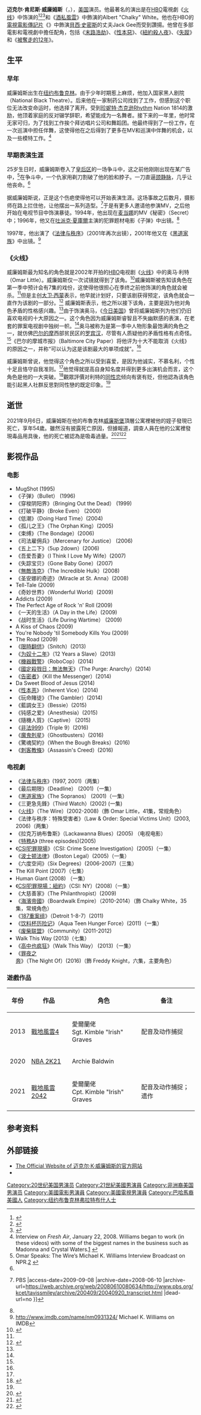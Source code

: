 {{noteTA
|G1=Show
|G2=Movie
|1=zh-cn:珍妮特·杰克逊;zh-hant:珍娜·傑克遜;zh-tw:珍娜·傑克森;zh-hk:珍納·積遜;zh-mo:珍納·積遜;
|2=zh-cn:珍妮特; zh-tw:珍娜; zh-hk:珍納
|3=zh-cn:杰克逊; zh-tw:傑克森; zh-hk:積遜;
|4=zh-cn:麦当娜; zh-hk:麥當娜; zh-tw:瑪丹娜;
|5=zh-hans:危急最前线;zh-hant:三更急先鋒
|6=zh-hans:双面女间谍;zh-hk:特務A;zh-tw:雙面女間諜;
|7=zh-cn:犯罪现场调查; zh-tw:CSI犯罪現場; zh-hk:CSI滅罪鑑證科;
|8=zh-hans:神奇绿巨人;zh-hant:無敵浩克;zh-cn:神奇绿巨人;zh-tw:無敵浩克;zh-hk:新變形俠醫;zh-mo:新變形俠醫;
|9=zh-cn:威廉姆斯; zh-tw:威廉斯; zh-hk:威廉斯;
|10=zh-hk:堅尼夫;zh-cn:肯尼斯;zh-tw:肯尼斯;
|11=zh-hk:紐約殺人夜;zh-cn:罪夜之奔;zh-tw:罪夜之奔;
|12=zh-hk:失蹤;zh-cn:失踪宝贝;zh-tw:失蹤人口;
}}
{{Infobox person
| name = 迈克尔·K·威廉姆斯<br /><small>{{lang|en|Michael K. Williams}}</small>
| image                   = Omar Michael Williams 2012 Shankbone.JPG
| caption                 = 威廉斯出席2012年[[翠貝卡電影節|翠貝卡影展]]
| birth_name              = Michael Kenneth Williams
| birth_date              = {{birth date|1966|11|22}}
| death_date = {{death date and age|2021|9|6|1966|11|22}}
| birth_place             = 美國紐約州紐約[[布魯克林區|布魯克林區]]
|death_place              = 美國紐約州紐約市
| occupation              = [[演員|演員]]
| yearsactive             = 1995年–2021年
| children                = 1名
| website                 = {{url|michaelkennethwilliams.com}}
}}
'''迈克尔·肯尼斯·威廉姆斯'''（{{lang-en|Michael Kenneth Williams}}，{{bd|1966年|11月22日|2021年|9月6日|catIdx=Williams}}），[[美国|美国]]演员。他最著名的演出是在[[HBO|HBO]]電視劇《[[火线_(电视剧)|火线]]》中饰演的{{link-en|奥马·利特|Omar Little}}<ref name = "USA">{{cite web| author = Robert Bianco| year = 2004| language = en| title = 10 Reasons we still love TV| publisher = 今日美国| accessdate = 2006-07-21| url = http://www.usatoday.com/life/television/news/2004-05-26-tv-mvps_x.htm| archive-date = 2012-06-26| archive-url = https://web.archive.org/web/20120626150129/http://www.usatoday.com/life/television/news/2004-05-26-tv-mvps_x.htm| dead-url = no}}</ref><ref name = "SMG">{{cite web| author = Chris Barsanti| year = 2004| title = The Wire - The Complete First Season| publisher = Slant Magazine| accessdate = 2006-07-20| language = en| url = http://www.slantmagazine.com/dvd/dvd_review.asp?ID=481| archive-date = 2007-01-06| archive-url = https://web.archive.org/web/20070106190316/http://www.slantmagazine.com/dvd/dvd_review.asp?ID=481| dead-url = no}}</ref><ref name="BC2">{{cite web| author = Brent McCabe and Van Smith| language = en| year = 2005| title = Down to the wire: Top 10 reasons not to cancel the wire.| publisher = Baltimore city paper.| accessdate = 2006-07-21| url = http://cpgo.citypaper.com/film/story.asp?id=9538| deadurl = yes| archiveurl = https://web.archive.org/web/20050416234720/http://cpgo.citypaper.com/film/story.asp?id=9538| archivedate = 2005-04-16}}</ref>和《[[酒私風雲|酒私風雲]]》中飾演的Albert "Chalky" White。他也在HBO的[[電視電影|電視電影]][[傳記片|傳記片]]《''{{link-en|Bessie (film)|Bessie (film)|Bessie}}''》中飾演[[貝西·史密斯|貝西·史密斯]]的丈夫Jack Gee而受到讚揚。他曾在多部電影和電視劇中擔任配角，包括《[[末路浩劫|末路浩劫]]》、《[[性本惡|性本惡]]》、《[[紐約殺人夜|紐約殺人夜]]》、《[[失蹤_(2007年電影)|失蹤]]》和《[[被奪走的12年|被奪走的12年]]》。

==生平==
===早年===

威廉姆斯出生在[[纽约|纽约]][[布鲁克林|布鲁克林]]。由于少年时期惹上麻烦，他加入国家黑人剧院（National Black Theatre）。后来他在一家制药公司找到了工作，但感到这个职位无法改变命运时，他选择了离开。受到[[珍妮特·杰克逊|珍妮特·杰克逊]]Rhythm Nation 1814的激励，他顶着家庭的反对辍学辞职，希望能成为一名舞者。接下来的一年里，他时常无家可归，为了找到工作挨个拜访唱片公司和舞蹈团。他最终得到了一份工作，在一次巡演中担任伴舞，这使得他在之后得到了更多在MV和巡演中伴舞的机会，以及一些模特工作。<ref name="fresh_air">Interview on ''Fresh Air'', January 22, 2008. Williams began to work (in these videos) with some of the biggest names in the business such as Madonna and Crystal Waters.[http://www.npr.org/templates/story/story.php?storyId=18299087] {{Wayback|url=http://www.npr.org/templates/story/story.php?storyId=18299087 |date=20170616105008 }}</ref>

===早期表演生涯===
25岁生日时，威廉姆斯卷入了[[皇后区|皇后区]]的一场争斗中，这之前他刚刚出现在某广告中，<ref name="teevieo">Omar Speaks: The Wire’s Michael K. Williams Interview Broadcast on NPR.[http://teevieo.com/omar-speaks-the-wires-michael-k-williams-interview-broadcast-on-npr/] {{Wayback|url=http://teevieo.com/omar-speaks-the-wires-michael-k-williams-interview-broadcast-on-npr/ |date=20100115083742 }}</ref>在争斗中，一个仇家用剃刀割破了他的脸和脖子。一刀直逼[[颈静脉|颈静脉]]，几乎让他丧命。<ref name="fresh_air" />

据威廉姆斯说，正是这个伤疤使得他可以开始表演生涯。这场事故之后数月，摄影师在路上拦住他，让他摆出一系列造型。<ref name="tavis">{{Cite web |url=http://www.pbs.org/kcet/tavissmiley/archive/200409/20040920_transcript.html |title=Tavis Smiley . Archives . Monday, September 20, 2004 {{!}} PBS<!-- Bot generated title --> |access-date=2009-09-08 |archive-date=2008-06-10 |archive-url=https://web.archive.org/web/20080610080634/http://www.pbs.org/kcet/tavissmiley/archive/200409/20040920_transcript.html |dead-url=no }}</ref>于是有更多人邀请他参演MV，之后他开始在电视节目中饰演暴徒。1994年，他出现在[[麦当娜|麦当娜]]的MV《秘密》（Secret）中；1996年，他又在[[吐派克·夏庫爾|吐派克·夏庫爾]]主演的犯罪题材电影《子弹》中出镜。<ref name="tavis" />

1997年，他出演了《[[法律与秩序|法律与秩序]]》（2001年再次出镜），2001年他又在《[[黑道家族|黑道家族]]》中出镜。<ref name="imdb">http://www.imdb.com/name/nm0931324/ {{Wayback|url=http://www.imdb.com/name/nm0931324/ |date=20210518093157 }} Michael K. Williams on IMDB</ref>

===《火线》===
威廉姆斯最为知名的角色就是2002年开拍的[[HBO|HBO]]电视剧《[[火线_(电视剧)|火线]]》中的奥马·利特（Omar Little）。威廉姆斯仅一次试镜就得到了该角。<ref name = "HT2">{{cite web| author = Joel Murphy| language = en| year = 2005| title = One on one with... Michael K. Williams| publisher = Hobo Trashcan| accessdate = 2006-07-21| url = http://www.hobotrashcan.com/interviews/michaelkwilliams.php| archive-date = 2006-06-21| archive-url = https://web.archive.org/web/20060621005208/http://www.hobotrashcan.com/interviews/michaelkwilliams.php| dead-url = no}}</ref>威廉姆斯被告知该角色在第一季中预计会有7集的戏份，这使得他很担心在季终之前他饰演的角色就会被杀。<ref name = "HT2"/>但是主创[[大卫·西蒙_(作家)|大卫·西蒙]]表示，他早就计划好，只要该剧获得预定，该角色就会一直作为该剧的一部分。<ref name="Sepinwall interviews Simon">{{Cite web|url=http://sepinwall.blogspot.com/2008/03/wire-david-simon-q.html|title=The Wire: David Simon Q & A|accessdate=2008-03-12|publisher=What's Alan Watching?|language=en|year=2008|author=Alan Sepinwall|archive-date=2021-04-13|archive-url=https://web.archive.org/web/20210413105504/http://sepinwall.blogspot.com/2008/03/wire-david-simon-q.html|dead-url=no}}</ref> 威廉姆斯表示，他之所以接下该角，主要是因为他对角色矛盾的性格感兴趣。<ref name = "HT2"/>由于饰演奥马，《[[今日美国|今日美国]]》曾将威廉姆斯列为他们仍旧喜欢电视的十大原因之一。这个角色因为威廉姆斯睿智且不失幽默感的表演，在老套的罪案电视剧中独树一帜。<ref name = "USA"/>奥马被称为是第一季中人物形象最饱满的角色之一，就仿佛[[巴尔的摩|巴尔的摩]]西部贫民区的[[罗宾汉|罗宾汉]]，尽管有人质疑他的矛盾性格有点奇怪。<ref name = "SMG"/>《巴尔的摩城市报》（Baltimore City Paper）将他评为十大不能取消《火线》的原因之一，并称“可以认为这是该剧最大的单项成就”。<ref name = "BC2"/>

威廉姆斯曾说，他觉得这个角色之所以受到喜爱，是因为他诚实，不慕名利，个性十足且恪守自我准则。<ref name = "HT2"/>他觉得就提高自身知名度并得到更多出演机会而言，这个角色是他的一大突破。<ref name="After Elton">{{cite web| author = Michael Ricci| title = The Wire's Michael K. Williams on Playing Gay| language = en| publisher = After Elton| accessdate = 2007-09-20| url = http://www.afterelton.com/archive/elton/people/2006/9/williams2.html| deadurl = yes| archiveurl = https://web.archive.org/web/20120718095946/http://www.afterelton.com/archive/elton/people/2006/9/williams2.html| archivedate = 2012-07-18}}</ref>觀眾評價对利特的[[同性恋|同性恋]]倾向有褒有贬，但他認為该角色能引起黑人社群反思對同性戀的既定印象。<ref name="After Elton"/>

== 逝世 ==
2021年9月6日，威廉姆斯在他的布魯克林[[威廉斯堡_(布魯克林)|威廉斯堡]]頂層公寓裡被他的姪子發現已死亡，享年54歲。雖然沒有披露死亡原因，但據報道，調查人員在他的公寓裡發現毒品用具後，他的死亡被認為是吸毒過量。<ref>{{Cite web |url = https://edition.cnn.com/2021/09/06/entertainment/michael-k-williams/index.html |title = Michael K. Williams, 'Wire' actor, found dead |author = Mark Morales, Sandra Gonzalez |date = 2021-09-07 |publisher = CNN |language = en |access-date = 2021-09-07 |archive-date = 2021-09-06 |archive-url = https://web.archive.org/web/20210906220314/https://edition.cnn.com/2021/09/06/entertainment/michael-k-williams/index.html |dead-url = no }}</ref><ref>{{Cite web |url = https://www.nytimes.com/2021/09/06/arts/michael-k-williams-dead.html |title = Michael K. Williams, Omar From ‘The Wire,’ Is Dead at 54 |date = 2021-09-06 |publisher = The New York Times |language = en |access-date = 2021-09-07 |archive-date = 2021-09-06 |archive-url = https://web.archive.org/web/20210906235436/https://www.nytimes.com/2021/09/06/arts/michael-k-williams-dead.html |dead-url = no }}</ref><ref>{{Cite web |url = https://deadline.com/2021/09/michael-k-williams-dead-age-54-the-wire-lovecraft-country-dies-at-age-54-1234827926/ |title = Michael K. Williams Dies: Star Of ‘The Wire’ And ‘Lovecraft Country’ Was 54 |author = Mike Fleming Jr |date = 2021-09-06 |publisher = Deadline Hollywood |language = en |access-date = 2021-09-07 |archive-date = 2021-09-06 |archive-url = https://web.archive.org/web/20210906214413/https://deadline.com/2021/09/michael-k-williams-dead-age-54-the-wire-lovecraft-country-dies-at-age-54-1234827926/ |dead-url = no }}</ref>

==影视作品==
===电影===
*  MugShot (1995)
*《子弹》（Bullet） (1996) 
*《穿梭阴阳界》（Bringing Out the Dead） (1999)
*《打破平静》（Broke Even） (2000)
*《低潮》（Doing Hard Time）(2004)
*《孤儿之王》（The Orphan King）(2005)
*《束缚》（The Bondage）(2006)
*《司法雇佣兵》（Mercenary for Justice） (2006) 
*《五上二下》（5up 2down）(2006)
*《吾爱吾妻》（I Think I Love My Wife）(2007)
*《失踪宝贝》（Gone Baby Gone）(2007)
*《[[無敵浩克|無敵浩克]]》（The Incredible Hulk）(2008)
*《圣安娜的奇迹》（Miracle at St. Anna）(2008)
*  Tell-Tale (2009)
*《奇妙世界》（Wonderful World）(2009)
*  Addicts (2009)
*  The Perfect Age of Rock 'n' Roll (2009)
*《一天的生活》（A Day in the Life）(2009)
*《战时生活》（Life During Wartime） (2009)
*  A Kiss of Chaos (2009)
*  You're Nobody 'til Somebody Kills You (2009)
*  The Road (2009)
*《[[限時翻供|限時翻供]]》（Snitch）(2013)
*《[[为奴十二年|为奴十二年]]》（12 Years a Slave）(2013)
*《[[機器戰警_(2014年電影)|機器戰警]]》（RoboCop）(2014)
*《[[國定殺戮日：無法無天|國定殺戮日：無法無天]]》（The Purge: Anarchy）(2014)
*《[[告密者_(2014年電影)|告密者]]》（Kill the Messenger）(2014)
*  Da Sweet Blood of Jesus (2014)
*《[[性本恶|性本恶]]》（Inherent Vice）(2014)
*《玩命賭徒》（The Gambler）(2014)
*《藍調女王》（Bessie）(2015)
*《钝感之爱》（Anesthesia）(2015)
*《隨機人質》（Captive） (2015)
*《[[非法999|非法999]]》（Triple 9）(2016)
*《[[魔鬼剋星_(2016年電影)|魔鬼剋星]]》（Ghostbusters）(2016)
*《驚魂契約》（When the Bough Breaks）(2016)
*《[[刺客教條_(電影)|刺客教條]]》（Assassin's Creed）(2016)

=== 电视劇 ===
*《[[法律与秩序|法律与秩序]]》(1997, 2001)（两集）
*《最后期限》（Deadline） (2001)（一集）
*《[[黑道家族|黑道家族]]》（The Sopranos） (2001)（一集）
*《三更急先鋒》（Third Watch）(2002) (一集)
*《[[火线_(电视剧)|火线]]》（The Wire）(2002-2008)（飾 Omar Little，41集，常规角色）
*《法律与秩序：特殊受害者》（Law & Order: Special Victims Unit）(2003, 2006)（两集）
*《拉克万纳布鲁斯》（Lackawanna Blues）(2005) （电视电影）
*《[[特務A|特務A]]》  (three episodes)(2005)
*《[[CSI犯罪現場|CSI犯罪現場]]》（CSI: Crime Scene Investigation）(2005)（一集）
*《[[波士顿法律|波士顿法律]]》（Boston Legal）(2005)（一集）
*《六度空间》（Six Degrees）(2006-2007)（三集）
* The Kill Point (2007)（七集）
* Human Giant (2008) （一集）
*《[[CSI犯罪現場：紐約|CSI犯罪現場：紐約]]》（CSI: NY）(2008)（一集）
*《大慈善家》（The Philanthropist）(2009)
*《[[海濱帝國|海濱帝國]]》（Boardwalk Empire）（2010-2014）（飾 Chalky White，35集，常規角色）
*《[[187重案组|187重案组]]》（Detroit 1-8-7）(2011)
*《[[饮料杯历险记|饮料杯历险记]]》（Aqua Teen Hunger Force）(2011)（一集）
*《[[废柴联盟|废柴联盟]]》（Community）(2011-2012)
*Walk This Way (2013)（七集）
*《[[高中也疯狂|高中也疯狂]]》（Walk This Way） (2013)（一集）
*《[[罪夜之奔|罪夜之奔]]》（The Night Of）(2016)（飾 Freddy Knight，六集，主要角色）

=== 遊戲作品 ===
{| class="wikitable sortable"
|-
! 年份 !! 作品 !! 角色 !! 备注
|-
| 2013 || [[戰地風雲4|戰地風雲4]] || 愛爾蘭佬<br>Sgt. Kimble "Irish" Graves || 配音及动作捕捉
|-
| 2020 || [[NBA_2K21|NBA 2K21]] || Archie Baldwin || 
|-
| 2021 || [[戰地風雲2042|戰地風雲2042]] || 愛爾蘭佬<br>Cpt. Kimble "Irish" Graves || 配音及动作捕捉；遗作
|}

==参考资料==
{{reflist}}

==外部链接==
*[http://www.michaelkennethwilliams.com/ The Official Website of 迈克尔·K·威廉姆斯的官方网站] {{Wayback|url=http://www.michaelkennethwilliams.com/ |date=20210218091017 }}
*{{imdb name|id=0931324|name=迈克尔·K·威廉姆斯（Michael K. Williams）}}

{{Authority control}}
{{DEFAULTSORT:Williams, Michael K.}}
[[Category:20世纪美国男演员|Category:20世纪美国男演员]]
[[Category:21世紀美國男演員|Category:21世紀美國男演員]]
[[Category:非洲裔美国男演员|Category:非洲裔美国男演员]]
[[Category:美國電影男演員|Category:美國電影男演員]]
[[Category:美國電視男演員|Category:美國電視男演員]]
[[Category:巴哈馬裔美國人|Category:巴哈馬裔美國人]]
[[Category:纽约布鲁克林弗拉特布什人士|Category:纽约布鲁克林弗拉特布什人士]]